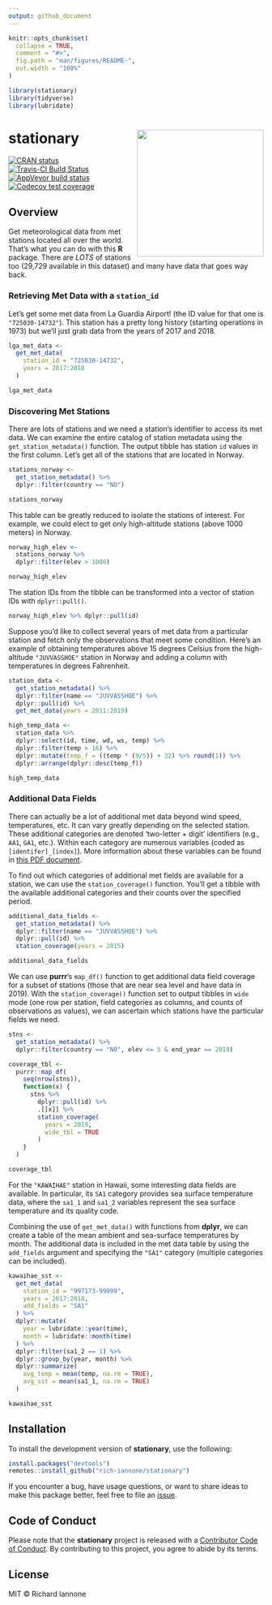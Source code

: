 ```yaml
---
output: github_document
---
```


<!-- README.md is generated from README.Rmd. Please edit that file -->

```r
knitr::opts_chunk$set(
  collapse = TRUE,
  comment = "#>",
  fig.path = "man/figures/README-",
  out.width = "100%"
)
```

```r
library(stationary)
library(tidyverse)
library(lubridate)
```

# stationary <a href='http://rich-iannone.github.io/stationary/'><img src="man/figures/logo.svg" align="right" height="250px" /></a>

[![CRAN status](https://www.r-pkg.org/badges/version/stationary)](https://CRAN.R-project.org/package=stationary)
[![Travis-CI Build Status](https://travis-ci.org/rich-iannone/stationary.svg?branch=master)](https://travis-ci.org/rich-iannone/stationary)
[![AppVeyor build status](https://ci.appveyor.com/api/projects/status/github/rich-iannone/stationary?branch=master&svg=true)](https://ci.appveyor.com/project/rich-iannone/stationary)
[![Codecov test coverage](https://codecov.io/gh/rich-iannone/stationary/branch/master/graph/badge.svg)](https://codecov.io/gh/rich-iannone/stationary?branch=master)

## Overview

Get meteorological data from met stations located all over the world. That's what you can do with this **R** package. There are *LOTS* of stations too (29,729 available in this dataset) and many have data that goes way back.

### Retrieving Met Data with a `station_id`

Let's get some met data from La Guardia Airport! (the ID value for that one is `"725030-14732"`). This station has a pretty long history (starting operations in 1973) but we'll just grab data from the years of 2017 and 2018.

```r
lga_met_data <- 
  get_met_data(
    station_id = "725030-14732",
    years = 2017:2018
  )
```

```r
lga_met_data
```

### Discovering Met Stations

There are lots of stations and we need a station's identifier to access its met data. We can examine the entire catalog of station metadata using the `get_station_metadata()` function. The output tibble has station `id` values in the first column. Let's get all of the stations that are located in Norway.

```r
stations_norway <- 
  get_station_metadata() %>%
  dplyr::filter(country == "NO")

stations_norway
```

This table can be greatly reduced to isolate the stations of interest. For example, we could elect to get only high-altitude stations (above 1000 meters) in Norway. 

```r
norway_high_elev <-
  stations_norway %>% 
  dplyr::filter(elev > 1000)

norway_high_elev
```

The station IDs from the tibble can be transformed into a vector of station IDs with `dplyr::pull()`.

```r
norway_high_elev %>% dplyr::pull(id)
```

Suppose you'd like to collect several years of met data from a particular station and fetch only the observations that meet some condition. Here's an example of obtaining temperatures above 15 degrees Celsius from the high-altitude `"JUVVASSHOE"` station in Norway and adding a column with temperatures in degrees Fahrenheit.

```r
station_data <- 
  get_station_metadata() %>%
  dplyr::filter(name == "JUVVASSHOE") %>%
  dplyr::pull(id) %>%
  get_met_data(years = 2011:2019)

high_temp_data <-
  station_data %>%
  dplyr::select(id, time, wd, ws, temp) %>% 
  dplyr::filter(temp > 16) %>%
  dplyr::mutate(temp_f = ((temp * (9/5)) + 32) %>% round(1)) %>%
  dplyr::arrange(dplyr::desc(temp_f))
```

```r
high_temp_data
```

### Additional Data Fields

There can actually be a lot of additional met data beyond wind speed, temperatures, etc. It can vary greatly depending on the selected station. These additional categories are denoted 'two-letter + digit' identifiers (e.g., `AA1`, `GA1`, etc.). Within each category are numerous variables (coded as `[identifer]_[index]`). More information about these variables can be found in [this PDF document](http://www1.ncdc.noaa.gov/pub/data/ish/ish-format-document.pdf).

To find out which categories of additional met fields are available for a station, we can use the `station_coverage()` function. You'll get a tibble with the available additional categories and their counts over the specified period.

```r
additional_data_fields <-
  get_station_metadata() %>%
  dplyr::filter(name == "JUVVASSHOE") %>%
  dplyr::pull(id) %>%
  station_coverage(years = 2015)
```

```r
additional_data_fields
```

We can use **purrr**'s `map_df()` function to get additional data field coverage for a subset of stations (those that are near sea level and have data in 2019). With the `station_coverage()` function set to output tibbles in `wide` mode (one row per station, field categories as columns, and counts of observations as values), we can ascertain which stations have the particular fields we need.

```r
stns <- 
  get_station_metadata() %>%
  dplyr::filter(country == "NO", elev <= 5 & end_year == 2019)

coverage_tbl <- 
  purrr::map_df(
    seq(nrow(stns)),
    function(x) {
      stns %>%
        dplyr::pull(id) %>%
        .[[x]] %>%
        station_coverage(
          years = 2019,
          wide_tbl = TRUE
        )
    }
  )
```

```r
coverage_tbl
```

For the `"KAWAIHAE"` station in Hawaii, some interesting data fields are available. In particular, its `SA1` category provides sea surface temperature data, where the `sa1_1` and `sa1_2` variables represent the sea surface temperature and its quality code.

Combining the use of `get_met_data()` with functions from **dplyr**, we can create a table of the mean ambient and sea-surface temperatures by month. The additional data is included in the met data table by using the `add_fields` argument and specifying the `"SA1"` category (multiple categories can be included). 

```r
kawaihae_sst <- 
  get_met_data(
    station_id = "997173-99999",
    years = 2017:2018,
    add_fields = "SA1"
  ) %>%
  dplyr::mutate(
    year = lubridate::year(time),
    month = lubridate::month(time)
  ) %>%
  dplyr::filter(sa1_2 == 1) %>%
  dplyr::group_by(year, month) %>%
  dplyr::summarize(
    avg_temp = mean(temp, na.rm = TRUE),
    avg_sst = mean(sa1_1, na.rm = TRUE)
  )
```

```r
kawaihae_sst
```

## Installation

To install the development version of **stationary**, use the following:

```r
install.packages("devtools")
remotes::install_github("rich-iannone/stationary")
```

If you encounter a bug, have usage questions, or want to share ideas to make this package better, feel free to file an [issue](https://github.com/rich-iannone/stationary/issues).

## Code of Conduct

Please note that the **stationary** project is released with a [Contributor Code of Conduct](CODE_OF_CONDUCT.md). By contributing to this project, you agree to abide by its terms.

## License

MIT &copy; Richard Iannone
